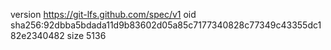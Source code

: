 version https://git-lfs.github.com/spec/v1
oid sha256:92dbba5bdada11d9b83602d05a85c7177340828c77349c43355dc182e2340482
size 5136
